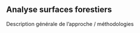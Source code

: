 
## Analyse surfaces forestiers {#NERF-analyse-FCC}

Description générale de l'approche / méthodologies


